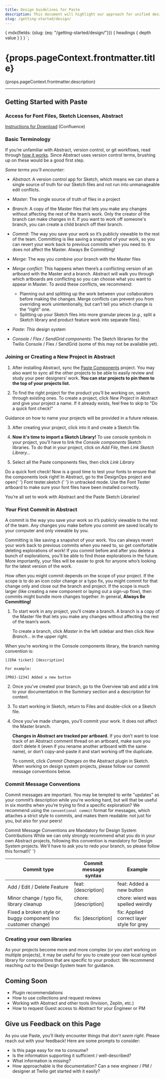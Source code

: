 ```yaml
---
title: Design Guidelines for Paste
description: This document will highlight our approach for unified design libraries, tips for getting started, and similar resources for Product Designers using Paste.
slug: /getting-started/design/
---
```



  {
    mdx(fields: {slug: {eq: "/getting-started/design/"}}) {
      headings {
        depth
        value
      }
    }
  }
`;

<content>

<h1>{props.pageContext.frontmatter.title}</h1>

<p>{props.pageContext.frontmatter.description}</p>

</content>

---

<contentwrapper>

<TableOfContents headings={props.data.mdx.headings} />

<content>

## Getting Started with Paste

### Access for Font Files, Sketch Licenses, Abstract

[Instructions for Download](https://wiki.hq.twilio.com/x/sTQdCw) (Confluence)

### Basic Terminology

If you’re unfamiliar with Abstract, version control, or git workflows, read through <a href="https://www.goabstract.com/how-it-works/">how it works</a>. Since Abstract uses version control terms, brushing up on these would be a good first step.

_Some terms you'll encounter:_

- _Abstract_: A version control app for Sketch, which means we can share a single source of truth for our Sketch files and not run into unmanageable edit conflicts.

- _Master_: The single source of truth of files in a project

- _Branch_: A copy of the Master files that lets you make any changes without affecting the rest of the team’s work. Only the creator of the branch can make changes in it. If you want to work off someone's branch, you can create a child branch off their branch.

- _Commit_: The way you save your work so it’s publicly viewable to the rest of the team. Committing is like saving a snapshot of your work, so you can revert your work back to previous commits when you need to. It does not affect the Master. Always Be Committing!

- _Merge_: The way you combine your branch with the Master files

- _Merge conflict_: This happens when there’s a conflicting version of an artboard with the Master and a branch. Abstract will walk you through which artboards are conflicting so you can choose what you want to appear in Master. To avoid these conflicts, we recommend:

  - Planning out and splitting up the work between your collaborators before making the changes. Merge conflicts can prevent you from overriding work unintentionally, but can’t tell you which change is the “right” one.
  - Splitting up your Sketch files into more granular pieces (_e.g._, split a Sketch library and product feature work into separate files).

- _Paste_: _This_ design system

- _Console / Flex / SendGrid components_: The Sketch libraries for the Twilio Console / Flex / SendGrid (some of this may not be available yet).

### Joining or Creating a New Project in Abstract

1. After installing Abstract, sync the [Paste Components](https://share.goabstract.com/786b3d8f-b87a-4140-af7d-eb4cdd40e8ed?) project. You may also want to sync all the other projects to be able to easily review and study your peer designers’ work. **You can star projects to pin them to the top of your projects list.**

2. To find the right project for the product you’ll be working on, search through existing ones. To create a project, click _New Project_ in Abstract and give your project a name. If it already exists, feel free to skip to "Do a quick font check!"

<Callout>
  <CalloutText>Guidance on how to name your projects will be provided in a future release.</CalloutText>
</Callout>

3. After creating your project, click into it and create a Sketch file.

4. **Now it's time to import a Sketch Library!** To use console symbols in your project, you’ll have to link the _Console components_ Sketch libraries. To do that in your project, click on _Add File_, then _Link Sketch Library..._

5. Select all the Paste components files, then click _Link Library_

<Callout>
  <CalloutTitle as="h4">Do a quick font check!</CalloutTitle>
  <CalloutText>
    Now is a good time to test your fonts to ensure that the components look right! In Abstract, go to the DesignOps
    project and open{' '}
    <Anchor href="https://share.goabstract.com/c33c9dd8-5b0a-48a3-ab56-83a6fdffa869?sha=9a058708bfc5c9f741f3e62195e18e2cdc6ba329">
      Font tester.sketch
    </Anchor>{' '}
    in untracked mode. Use the Font Tester artboard to make sure your font files have been installed correctly.
  </CalloutText>
</Callout>

You’re all set to work with Abstract and the Paste Sketch Libraries!

### Your First Commit in Abstract

A commit is the way you save your work so it’s publicly viewable to the rest of the team. Any changes you make before you commit are saved locally to your computer and only viewable by you.

Committing is like saving a snapshot of your work. You can always revert your work back to previous commits when you need to, so get comfortable deleting explorations of work! If you commit before and after you delete a bunch of explorations, you’ll be able to find those explorations in the future. More importantly, your files will be easier to grok for anyone who’s looking for the latest version of the work.

How often you might commit depends on the scope of your project. If the scope is to do an icon color change or a typo fix, you might commit for that change only and close out the branch and project. If the scope is much larger (like creating a new component or laying out a sign-up flow), then commits might bundle more changes together. In general, **Always Be Committing!**

1. To start work in any project, you’ll create a branch. A branch is a copy of the Master file that lets you make any changes without affecting the rest of the team’s work.

   To create a branch, click _Master_ in the left sidebar and then click _New Branch…_ in the upper right.

When you’re working in the Console components library, the branch naming convention is:

```
[JIRA ticket] [description]

For example:

[PROJ-1234] Added a new button
```

2. Once you’ve created your branch, go to the Overview tab and add a link to your documentation in the Summary section and a description for context.

3. To start working in Sketch, return to Files and double-click on a Sketch file.

4. Once you’ve made changes, you’ll commit your work. It does not affect the Master branch.

   **Changes in Abstract are tracked per artboard.** If you don’t want to lose track of an Abstract comment thread on an artboard, make sure you don’t delete it (even if you rename another artboard with the same name), or don’t copy-and-paste it and start working off the duplicate.

   To commit, click _Commit Changes_ on the Abstract plugin in Sketch. When working on design system projects, please follow our commit message conventions below.

### Commit Message Conventions

Commit messages are important. You may be tempted to write "updates" as your commit’s description while you're working hard, but will that be useful in six months when you’re trying to find a specific exploration? We recommend using the `conventional commit` format for messages, which attaches a strict style to commits, and makes them readable: not just for you, but also for your peers!

<Callout variant="warning">
  <CalloutTitle as="h4">Commit Message Conventions are Mandatory for Design System Contributions</CalloutTitle>
  <CalloutText>
    While we can only strongly recommend what you do in your own Abstract projects, following this convention is
    mandatory for Design System projects. We'll have to ask you to redo your branch, so please follow this format!{' '}
  </CalloutText>
</Callout>

| Commit type                                                  | Commit message syntax | Example                                   |
| ------------------------------------------------------------ | --------------------- | ----------------------------------------- |
| Add / Edit / Delete Feature                                  | feat: [description]   | feat: Added a new button                  |
| Minor change / typo fix, library cleanup                     | chore: [description]  | chore: wierd was spelled weirdly          |
| Fixed a broken style or buggy component (no customer change) | fix: [description]    | fix: Applied correct layer style for grey |

### Creating your own libraries

As your projects become more and more complex (or you start working on multiple projects), it may be useful for you to create your own local symbol library for compositions that are specific to your product. We recommend reaching out to the Design System team for guidance.

## Coming Soon

- Plugin recommendations
- How to use collections and request reviews
- Working with Abstract and other tools (Invision, Zeplin, etc.)
- How to request Guest access to Abstract for your Engineer or PM

## Give us Feedback on this Page

As you use Paste, you’ll likely encounter things that _don’t seem right_. Please reach out with your feedback! Here are some prompts to consider:

- Is this page easy for me to consume?
- Is the information supporting it sufficient / well-described?
- What information is missing?
- How approachable is the documentation? Can a new engineer / PM / designer at Twilio get started with it easily?

</content>

</contentwrapper>
